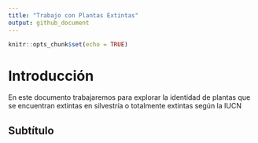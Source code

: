 ```yaml
---
title: "Trabajo con Plantas Extintas"
output: github_document
---
```


```r
knitr::opts_chunk$set(echo = TRUE)
```
# Introducción

En este documento trabajaremos para explorar la identidad de plantas que se encuentran extintas en silvestría o 
totalmente extintas según la IUCN

## Subtítulo
